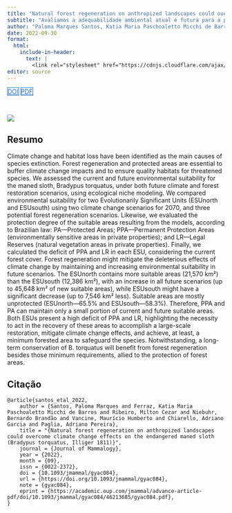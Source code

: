 ```yaml
---
title: "Natural forest regeneration on anthropized landscapes could overcome climate change effects on the endangered maned sloth (Bradypus torquatus, Illiger 1811)"
subtitle: "Avaliamos a adequabilidade ambiental atual e futura para a preguiça-guará, Bradypus torquatus, sob cenários futuros de clima e restauração florestal, usando modelagem de nicho ecológico."
author: "Paloma Marques Santos, Katia Maria Paschoaletto Micchi de Barros Ferraz, Milton Cezar Ribeiro, Bernardo Brandão Niebuhr, Maurício Humberto Vancine, Adriano Garcia Chiarello, Adriano Pereira Paglia"
date: 2022-09-30
format:
  html:
    include-in-header: 
      text: |
        <link rel="stylesheet" href="https://cdnjs.cloudflare.com/ajax/libs/font-awesome/6.5.0/css/all.min.css">
editor: source
---
```


<div class="mt-4 d-flex flex-row flex-wrap gap-1 justify-content-left justify-content-sm-start" role="group" aria-label="Links">
  <a href="https://doi.org/10.1093/jmammal/gyac084" class="btn btn-custom text-capitalize" target="_blank"><i class="ai ai-doi me-1"></i>DOI</a>
  <a href="/publications/2022-santos-etal.pdf" class="btn btn-custom text-capitalize" target="_blank"><i class="bi bi-file-earmark-pdf me-1"></i>PDF</a>
</div>

<style>
  .btn-custom {
    background-color: white;
    border: 1px solid #1c6cbe; /* Borda azul */
    color: #1c6cbe; /* Texto azul */
    transition: background-color 0.3s, color 0.3s;
  }
  .btn-custom:hover {
    background-color: #1c6cbe; /* Cor de fundo azul ao passar o mouse */
    color: white; /* Texto branco */
  }
</style>

<br> 

![](featured.png)

## Resumo

Climate change and habitat loss have been identified as the main causes of species extinction. Forest regeneration and protected areas are essential to buffer climate change impacts and to ensure quality habitats for threatened species. We assessed the current and future environmental suitability for the maned sloth, Bradypus torquatus, under both future climate and forest restoration scenarios, using ecological niche modeling. We compared environmental suitability for two Evolutionarily Significant Units (ESUnorth and ESUsouth) using two climate change scenarios for 2070, and three potential forest regeneration scenarios. Likewise, we evaluated the protection degree of the suitable areas resulting from the models, according to Brazilian law: PA—Protected Areas; PPA—Permanent Protection Areas (environmentally sensitive areas in private properties); and LR—Legal Reserves (natural vegetation areas in private properties). Finally, we calculated the deficit of PPA and LR in each ESU, considering the current forest cover. Forest regeneration might mitigate the deleterious effects of climate change by maintaining and increasing environmental suitability in future scenarios. The ESUnorth contains more suitable areas (21,570 km²) than the ESUsouth (12,386 km²), with an increase in all future scenarios (up to 45,648 km² of new suitable areas), while ESUsouth might have a significant decrease (up to 7,546 km² less). Suitable areas are mostly unprotected (ESUnorth—65.5% and ESUsouth—58.3%). Therefore, PPA and PA can maintain only a small portion of current and future suitable areas. Both ESUs present a high deficit of PPA and LR, highlighting the necessity to act in the recovery of these areas to accomplish a large-scale restoration, mitigate climate change effects, and achieve, at least, a minimum forested area to safeguard the species. Notwithstanding, a long-term conservation of B. torquatus will benefit from forest regeneration besides those minimum requirements, allied to the protection of forest areas.

## Citação

```
@article{santos_etal_2022,
    author = {Santos, Paloma Marques and Ferraz, Katia Maria Paschoaletto Micchi de Barros and Ribeiro, Milton Cezar and Niebuhr, Bernardo Brandão and Vancine, Maurício Humberto and Chiarello, Adriano Garcia and Paglia, Adriano Pereira},
    title = "{Natural forest regeneration on anthropized landscapes could overcome climate change effects on the endangered maned sloth (Bradypus torquatus, Illiger 1811)}",
    journal = {Journal of Mammalogy},
    year = {2022},
    month = {09},
    issn = {0022-2372},
    doi = {10.1093/jmammal/gyac084},
    url = {https://doi.org/10.1093/jmammal/gyac084},
    note = {gyac084},
    eprint = {https://academic.oup.com/jmammal/advance-article-pdf/doi/10.1093/jmammal/gyac084/46213685/gyac084.pdf},
}
```
